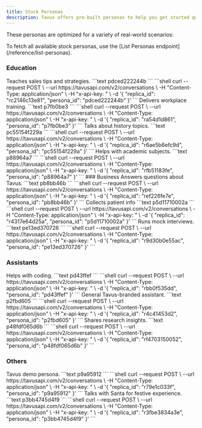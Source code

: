 ```yaml
---
title: Stock Personas
description: Tavus offers pre-built personas to help you get started quickly.
---
```


These personas are optimized for a variety of real-world scenarios:

<Note>
To fetch all available stock personas, use the [List Personas endpoint](/reference/list-personas).
</Note>


### Education
<CardGroup cols={2}>

<Card title="Sales Coach" icon="user">
  Teaches sales tips and strategies.
  ```text
  pdced222244b
  ```
  <Accordion title="Create Conversation">
  ```shell
    curl --request POST \
    --url https://tavusapi.com/v2/conversations \
    -H "Content-Type: application/json" \
    -H "x-api-key: <api-key>" \
    -d '{
        "replica_id": "rc2146c13e81",
        "persona_id": "pdced222244b"
    }'
  ```
  </Accordion>
</Card>

<Card title="Corporate Trainer" icon="briefcase">
  Delivers workplace training.
  ```text
  p7fb0be3
  ```
  <Accordion title="Create Conversation">
  ```shell
    curl --request POST \
    --url https://tavusapi.com/v2/conversations \
    -H "Content-Type: application/json" \
    -H "x-api-key: <api-key>" \
    -d '{
        "replica_id": "ra54d1d861",
        "persona_id": "p7fb0be3"
    }'
  ```
  </Accordion>
</Card>

<Card title="History Teacher" icon="book">
  Talks about history topics.
  ```text
  pc55154f229a
  ```
  <Accordion title="Create Conversation">
  ```shell
    curl --request POST \
    --url https://tavusapi.com/v2/conversations \
    -H "Content-Type: application/json" \
    -H "x-api-key: <api-key>" \
    -d '{
        "replica_id": "r6ae5b6efc9d",
        "persona_id": "pc55154f229a"
    }'
  ```
  </Accordion>
</Card>
<Card title="College Tutor" icon="graduation-cap">
  Helps with academic subjects.
  ```text
  p88964a7
  ```
  <Accordion title="Create Conversation">
  ```shell
    curl --request POST \
    --url https://tavusapi.com/v2/conversations \
    -H "Content-Type: application/json" \
    -H "x-api-key: <api-key>" \
    -d '{
        "replica_id": "rfb51183fe",
        "persona_id": "p88964a7"
    }'
  ```
  </Accordion>
</Card>
</CardGroup>
### Business
<CardGroup cols={2}>
<Card title="Sales Agent at Tavus" icon="briefcase">
  Answers questions about Tavus.
  ```text
  pb8bb46b
  ```
  <Accordion title="Create Conversation">
  ```shell
    curl --request POST \
    --url https://tavusapi.com/v2/conversations \
    -H "Content-Type: application/json" \
    -H "x-api-key: <api-key>" \
    -d '{
        "replica_id": "ref226fe7e",
        "persona_id": "pb8bb46b"
    }'
  ```
  </Accordion>
</Card>

<Card title="Healthcare Intake Assistant" icon="stethoscope">
  Collects patient info
  ```text
  p5d11710002a
  ```
  <Accordion title="Create Conversation">
  ```shell
    curl --request POST \
    --url https://tavusapi.com/v2/conversations \
    -H "Content-Type: application/json" \
    -H "x-api-key: <api-key>" \
    -d '{
        "replica_id": "r4317e64d25a",
        "persona_id": "p5d11710002a"
    }'
  ```
  </Accordion>
</Card>

<Card title="AI Interviewer" icon="headset">
  Runs mock interviews.
  ```text
  pe13ed370726
  ```
  <Accordion title="Create Conversation">
  ```shell
    curl --request POST \
    --url https://tavusapi.com/v2/conversations \
    -H "Content-Type: application/json" \
    -H "x-api-key: <api-key>" \
    -d '{
        "replica_id": "r9d30b0e55ac",
        "persona_id": "pe13ed370726"
    }'
  ```
  </Accordion>
</Card>
</CardGroup>

### Assistants
<CardGroup cols={2}>
<Card title="Technical Co Pilot" icon="code">
  Helps with coding.
  ```text
  pd43ffef
  ```
  <Accordion title="Create Conversation">
  ```shell
    curl --request POST \
    --url https://tavusapi.com/v2/conversations \
    -H "Content-Type: application/json" \
    -H "x-api-key: <api-key>" \
    -d '{
        "replica_id": "rbb0f535dd",
        "persona_id": "pd43ffef"
    }'
  ```
  </Accordion>
</Card>
<Card title="Tavus' Personal AI" icon="robot">
  General Tavus-branded assistant.
  ```text
  p2fbd605
  ```
  <Accordion title="Create Conversation">
  ```shell
    curl --request POST \
    --url https://tavusapi.com/v2/conversations \
    -H "Content-Type: application/json" \
    -H "x-api-key: <api-key>" \
    -d '{
        "replica_id": "r4c41453d2",
        "persona_id": "p2fbd605"
    }'
  ```
  </Accordion>
</Card>

<Card title="Tavus Researcher" icon="flask">
  Shares research insights.
  ```text
  p48fdf065d6b
  ```
  <Accordion title="Create Conversation">
  ```shell
    curl --request POST \
    --url https://tavusapi.com/v2/conversations \
    -H "Content-Type: application/json" \
    -H "x-api-key: <api-key>" \
    -d '{
        "replica_id": "rf4703150052",
        "persona_id": "p48fdf065d6b"
    }'
  ```
  </Accordion>
</Card>
</CardGroup>



### Others
<CardGroup cols={2}>
<Card title="Demo Persona" icon="users">
  Tavus demo persona.
  ```text
  p9a95912
  ```
  <Accordion title="Create Conversation">
  ```shell
    curl --request POST \
    --url https://tavusapi.com/v2/conversations \
    -H "Content-Type: application/json" \
    -H "x-api-key: <api-key>" \
    -d '{
        "replica_id": "r79e1c033f",
        "persona_id": "p9a95912"
    }'
  ```
  </Accordion>
</Card>
<Card title="Santa" icon="gift">
  Talks with Santa for festive experience.
  ```text
  p3bb4745d4f9
  ```
  <Accordion title="Create Conversation">
  ```shell
    curl --request POST \
    --url https://tavusapi.com/v2/conversations \
    -H "Content-Type: application/json" \
    -H "x-api-key: <api-key>" \
    -d '{
        "replica_id": "r3fbe3834a3e",
        "persona_id": "p3bb4745d4f9"
    }'
  ```
  </Accordion>
</Card>
</CardGroup>



